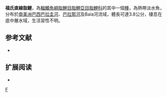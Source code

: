 {{Speciesbox 
| taxon = Moenkhausia forestii
| status = NE
| status_system = IUCN3.1
| authority =  [[Benine|Benine]], [[Mariguela|Mariguela]] & [[Oliveira|Oliveira]], 2009
| synonyms = 
}}
'''福氏直線脂鯉'''，為[[輻鰭魚綱|輻鰭魚綱]][[脂鯉目|脂鯉目]][[脂鯉亞目|脂鯉亞目]][[脂鯉科|脂鯉科]]的其中一個[[種|種]]，為熱帶淡水魚，分布於[[南美洲|南美洲]][[巴西|巴西]][[巴拉圭河|巴拉圭河]]、[[巴拉那河|巴拉那河]]及Baía河流域，體長可達3.8公分，棲息在底中層水域，生活習性不明。

==参考文献==
{{refbegin}}
*{{FishBase_species|genus=Moenkhausia|species=forestii|year=2013|month=12}}
{{refend}}

== 扩展阅读 ==
{{refbegin}}
*{{wikispecies-inline|Moenkhausia forestii|福氏直線脂鯉}}
{{refend}}
{{Taxonbar|from=Q5592488}}

[[Category:直線脂鯉屬|F]]


{{魚類小作品}}
